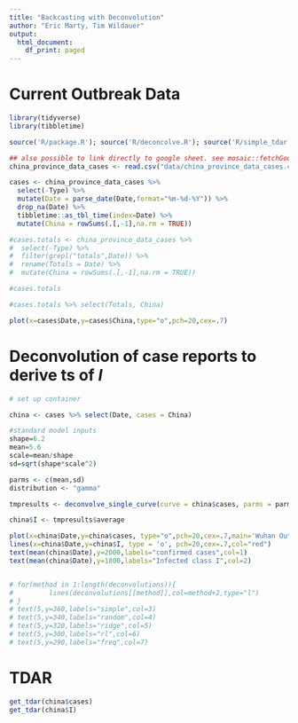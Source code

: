 ```yaml
---
title: "Backcasting with Deconvolution"
author: "Eric Marty, Tim Wildauer"
output:
  html_document:
    df_print: paged
---
```


# Current Outbreak Data

```r

library(tidyverse)
library(tibbletime)

source('R/package.R'); source('R/deconcolve.R'); source('R/simple_tdar.R')

## also possible to link directly to google sheet. see mosaic::fetchGoogle(), requires publishing sheet
china_province_data_cases <- read.csv("data/china_province_data_cases.csv",stringsAsFactors = FALSE)

cases <- china_province_data_cases %>% 
  select(-Type) %>% 
  mutate(Date = parse_date(Date,format="%m-%d-%Y")) %>% 
  drop_na(Date) %>% 
  tibbletime::as_tbl_time(index=Date) %>% 
  mutate(China = rowSums(.[,-1],na.rm = TRUE))

#cases.totals <- china_province_data_cases %>% 
#  select(-Type) %>%
#  filter(grepl("totals",Date)) %>% 
#  rename(Totals = Date) %>% 
#  mutate(China = rowSums(.[,-1],na.rm = TRUE))

#cases.totals

#cases.totals %>% select(Totals, China)

plot(x=cases$Date,y=cases$China,type="o",pch=20,cex=.7)

```

# Deconvolution of case reports to derive ts of $I$ 

```r

# set up container

china <- cases %>% select(Date, cases = China)

#standard model inputs
shape=6.2
mean=5.6
scale=mean/shape
sd=sqrt(shape*scale^2)

parms <- c(mean,sd)
distribution <- "gamma"

tmpresults <- deconvolve_single_curve(curve = china$cases, parms = parms)

china$I <- tmpresults$average

plot(x=china$Date,y=china$cases, type="o",pch=20,cex=.7,main='Wuhan Outbreak Curves')
lines(x=china$Date,y=china$I, type = 'o', pch=20,cex=.7,col="red")
text(mean(china$Date),y=2000,labels="confirmed cases",col=1)
text(mean(china$Date),y=1800,labels="Infected class I",col=2)


# for(method in 1:length(deconvolutions)){
#         lines(deconvolutions[[method]],col=method+2,type="l")
# }
# text(5,y=360,labels="simple",col=3)
# text(5,y=340,labels="random",col=4)
# text(5,y=320,labels="ridge",col=5)
# text(5,y=300,labels="rl",col=6)
# text(5,y=290,labels="freq",col=7)


```

# TDAR

```r
get_tdar(china$cases)
get_tdar(china$I)
```


